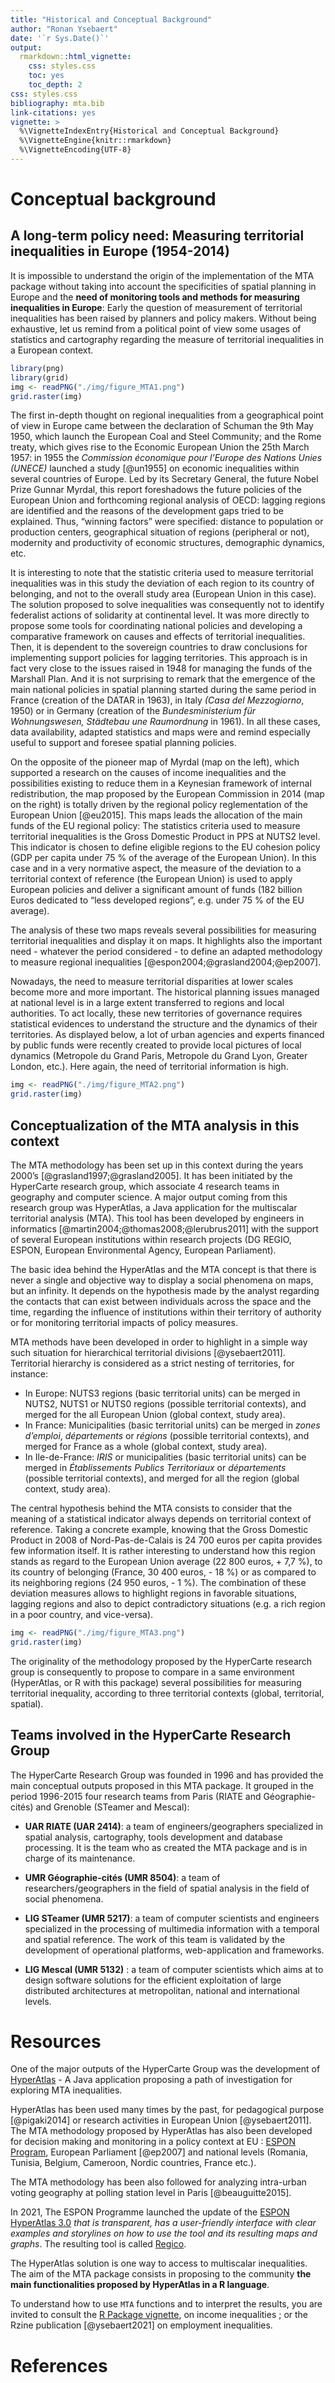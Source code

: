 ```yaml
---
title: "Historical and Conceptual Background"
author: "Ronan Ysebaert"
date: '`r Sys.Date()`'
output: 
  rmarkdown::html_vignette:
    css: styles.css
    toc: yes
    toc_depth: 2
css: styles.css
bibliography: mta.bib
link-citations: yes
vignette: >
  %\VignetteIndexEntry{Historical and Conceptual Background} 
  %\VignetteEngine{knitr::rmarkdown} 
  %\VignetteEncoding{UTF-8}
---
```


# Conceptual background

## A long-term policy need: Measuring territorial inequalities in Europe (1954-2014)

It is impossible to understand the origin of the implementation of the MTA package without taking into account the specificities of spatial planning in Europe and the **need of monitoring tools and methods for measuring inequalities in Europe**: Early the question of measurement of territorial inequalities has been raised by planners and policy makers. Without being exhaustive, let us remind from a political point of view some usages of statistics and cartography regarding the measure of territorial inequalities in a European context.

```r
library(png)
library(grid)
img <- readPNG("./img/figure_MTA1.png")
grid.raster(img)
```

The first in-depth thought on regional inequalities from a geographical point of view in Europe came between the declaration of Schuman the 9th May 1950, which launch the European Coal and Steel Community; and the Rome treaty, which gives rise to the Economic European Union the 25th March 1957: in 1955 the *Commission économique pour l'Europe des Nations Unies (UNECE)* launched a study [@un1955] on economic inequalities within several countries of Europe. Led by its Secretary General, the future Nobel Prize Gunnar Myrdal, this report foreshadows the future policies of the European Union and forthcoming regional analysis of OECD: lagging regions are identified and the reasons of the development gaps tried to be explained. Thus, "winning factors" were specified: distance to population or production centers, geographical situation of regions (peripheral or not), modernity and productivity of economic structures, demographic dynamics, etc. 

It is interesting to note that the statistic criteria used to measure territorial inequalities was in this study the deviation of each region to its country of belonging, and not to the overall study area (European Union in this case). The solution proposed to solve inequalities was consequently not to identify federalist actions of solidarity at continental level. It was more directly to propose some tools for coordinating national policies and developing a comparative framework on causes and effects of territorial inequalities. Then, it is dependent to the sovereign countries to draw conclusions for implementing support policies for lagging territories. This approach is in fact very close to the issues raised in 1948 for managing the funds of the Marshall Plan. And it is not surprising to remark that the emergence of the main national policies in spatial planning started during the same period in France (creation of the DATAR in 1963), in Italy _(Casa del Mezzogiorno_, 1950) or in Germany (creation of the _Bundesministerium für Wohnungswesen, Städtebau une Raumordnung_ in 1961). In all these cases, data availability, adapted statistics and maps were and remind especially useful to support and foresee spatial planning policies. 

On the opposite of the pioneer map of Myrdal (map on the left), which supported a research on the causes of income inequalities and the possibilities existing to reduce them in a Keynesian framework of internal redistribution, the map proposed by the European Commission in 2014 (map on the right) is totally driven by the regional policy reglementation of the European Union [@eu2015]. This maps leads the allocation of the main funds of the EU regional policy: The statistics criteria used to measure territorial inequalities is the Gross Domestic Product in PPS at NUTS2 level. This indicator is chosen to define eligible regions to the EU cohesion policy (GDP per capita under 75 % of the average of the European Union). In this case and in a very normative aspect, the measure of the deviation to a territorial context of reference (the European Union) is used to apply European policies and deliver a significant amount of funds (182 billion Euros dedicated to "less developed regions", e.g. under 75 % of the EU average).

The analysis of these two maps reveals several possibilities for measuring territorial inequalities and display it on maps. It highlights also the important need - whatever the period considered - to define an adapted methodology to measure regional inequalities [@espon2004;@grasland2004;@ep2007]. 

Nowadays, the need to measure territorial disparities at lower scales become more and more important. The historical planning issues managed at national level is in a large extent transferred to regions and local authorities. To act locally, these new territories of governance requires statistical evidences to understand the structure and the dynamics of their territories. As displayed below, a lot of urban agencies and experts financed by public funds were recently created to provide local pictures of local dynamics (Metropole du Grand Paris, Metropole du Grand Lyon, Greater London, etc.). Here again, the need of territorial information is high.  

```r
img <- readPNG("./img/figure_MTA2.png")
grid.raster(img)
```


## Conceptualization of the MTA analysis in this context 
The MTA methodology has been set up in this context during the years 2000's [@grasland1997;@grasland2005]. It has been initiated by the HyperCarte research group, which associate 4 research teams in geography and computer science. A major output coming from this research group was HyperAtlas, a Java application for the multiscalar territorial analysis (MTA). This tool has been developed by engineers in informatics [@martin2004;@thomas2008;@lerubrus2011] with the support of several European institutions within research projects (DG REGIO, ESPON, European Environmental Agency, European Parliament).   

The basic idea behind the HyperAtlas and the MTA concept is that there is never a single and objective way to display a social phenomena on maps, but an infinity. It depends on the hypothesis made by the analyst regarding the contacts that can exist between individuals across the space and the time, regarding the influence of institutions within their territory of authority or for monitoring territorial impacts of policy measures. 

MTA methods have been developed in order to highlight in a simple way such situation for hierarchical territorial divisions [@ysebaert2011]. Territorial hierarchy is considered as a strict nesting of territories, for instance:

* In Europe: NUTS3 regions (basic territorial units) can be merged in NUTS2, NUTS1 or NUTS0 regions (possible territorial contexts), and merged for the all European Union (global context, study area).
* In France: Municipalities (basic territorial units) can be merged in _zones d'emploi_, _départements_ or _régions_ (possible territorial contexts), and merged for France as a whole (global context, study area).
* In Ile-de-France: _IRIS_ or municipalities (basic territorial units) can be merged in _Établissements Publics Territoriaux_ or _départements_ (possible territorial contexts), and merged for all the region (global context, study area).

The central hypothesis behind the MTA consists to consider that the meaning of a statistical indicator always depends on territorial context of reference. Taking a concrete example, knowing that the Gross Domestic Product in 2008 of Nord-Pas-de-Calais is 24 700 euros per capita provides few information itself. It is rather interesting to understand how this region stands as regard to the European Union average (22 800 euros, + 7,7 %), to its country of belonging (France, 30 400 euros, - 18 %) or as compared to its neighboring regions (24 950 euros, - 1 %). The combination of these deviation measures allows to highlight regions in favorable situations, lagging regions and also to depict contradictory situations (e.g. a rich region in a poor country, and vice-versa).

```r
img <- readPNG("./img/figure_MTA3.png")
grid.raster(img)
```

The originality of the methodology proposed by the HyperCarte research group is consequently to propose to compare in a same environment (HyperAtlas, or R with this package) several possibilities for measuring territorial inequality, according to three territorial contexts (global, territorial, spatial).


## Teams involved in the HyperCarte Research Group
The HyperCarte Research Group was founded in 1996 and has provided the main conceptual outputs proposed in this MTA package. It grouped in the period 1996-2015 four research teams from Paris (RIATE and Géographie-cités) and Grenoble (STeamer and Mescal):

* **UAR RIATE (UAR 2414)**: a team of engineers/geographers specialized in spatial analysis, cartography, tools development and database processing. It is the team who as created the MTA package and is in charge of its maintenance. 

* **UMR Géographie-cités (UMR 8504)**: a team of researchers/geographers in the field of spatial analysis in the field of social phenomena.

* **LIG STeamer (UMR 5217)**: a team of computer scientists and engineers specialized in the processing of multimedia information with a temporal and spatial reference. The work of this team is validated by the development of operational platforms, web-application and frameworks.  

* **LIG Mescal (UMR 5132)** : a team of computer scientists which aims at to design software solutions for the efficient exploitation of large distributed architectures at metropolitan, national and international levels. 


# Resources
One of the major outputs of the HyperCarte Group was the development of [HyperAtlas](http://hypercarte.imag.fr/hyperatlas.html "The HyperAtlas Tool Web page") - A Java application proposing a path of investigation for exploring MTA inequalities. 

HyperAtlas has been used many times by the past, for pedagogical purpose [@pigaki2014] or research activities in European Union [@ysebaert2011]. 
The MTA methodology proposed by HyperAtlas has also been developed for decision making and monitoring in a policy context at EU : [ESPON Program](https://www.espon.eu/tools-maps/espon-2006-tools-espon-hyperatlas), European Parliament [@ep2007] and national levels (Romania, Tunisia, Belgium, Cameroon, Nordic countries, France etc.).

The MTA methodology has been also followed for analyzing intra-urban voting geography at polling station level in Paris [@beauguitte2015].

In 2021, The ESPON Programme launched the update of the [ESPON HyperAtlas 3.0](https://www.espon.eu/HyperAtlas-3.0) *that is transparent, has a user-friendly interface with clear examples and storylines on how to use the tool and its resulting maps and graphs*. The resulting tool is called [Regico](https://regico.espon.eu/regico/tool).

The HyperAtlas solution is one way to access to multiscalar inequalities. The aim of the MTA package consists in proposing to the community **the main functionalities proposed by HyperAtlas in a R language**.  

To understand how to use `MTA` functions and to interpret the results, you are invited to consult the [R Package vignette](https://CRAN.R-project.org/package=MTA/vignettes/MTA_Scenario.html), on income inequalities ; or the Rzine publication [@ysebaert2021] on employment inequalities. 

# References










